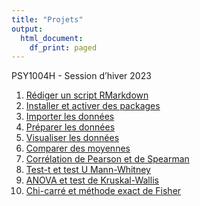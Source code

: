 ```yaml
---
title: "Projets"
output:   
  html_document: 
    df_print: paged
---
```


PSY1004H - Session d'hiver 2023

1. [Rédiger un script RMarkdown](content/script_rmarkdown.html)  
2. [Installer et activer des packages](content/packages.html)  
3. [Importer les données](content/importer_les_donnees.html)
4. [Préparer les données](content/preparer_les_donnees.html)  
5. [Visualiser les données](content/visualiser_les_donnees.html)  
6. [Comparer des moyennes](content/comparaison_de_moyennes.html)  
7. [Corrélation de Pearson et de Spearman](content/Correlation.html)  
8. [Test-t et test U Mann-Whitney](content/test-t.html)  
9. [ANOVA et test de Kruskal-Wallis](content/ANOVA.html)  
10. [Chi-carré et méthode exact de Fisher](Chi-carré.html)  

